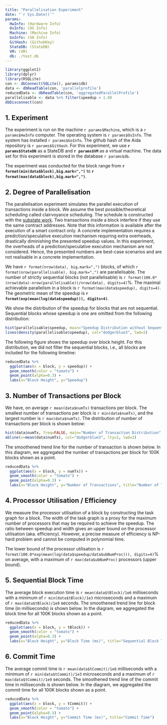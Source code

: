 ```yaml
---
title: "Parallelisation Experiment"
date: "`r Sys.Date()`"
params:
  HwInfo: (Hardware Info)
  OsInfo: (OS Info)
  Machine: (Machine Info)
  GoInfo: (GO Info)
  GitHash: (GithubKey)
  StateDB: (StateDB)
  VM: (VM)
  db: ./test.db
---
```


```r
library(ggplot2)
library(dplyr)
library(RSQLite)
con <- dbConnect(SQLite(), params$db)
data <- dbReadTable(con, 'parallelprofile')
reducedData <- dbReadTable(con, 'aggregatedParallelProfile')
parallelisable <- data %>% filter(speedup > 1.0)
dbDisconnect(con)
```

## 1. Experiment
The experiment is run on the machine `r params$Machine`, which is a `r params$HwInfo` computer.
The operating system is `r params$OsInfo`.
The system has installed `r params$GoInfo`.
The github hash of the Aida repository is `r params$GitHash`.
For this experiment, we use **`r params$StateDB`** as a StateDB and **`r params$VM`** as a virtual machine.
The data set for this experiment is stored in the database `r params$db`.

The experiment was conducted for the block range from **`r format(min(data$block),big.mark=",")`**  to **`r format(max(data$block),big.mark=",")`**.

## 2. Degree of Parallelisation

The parallelisation experiment simulates the parallel execution of transactions inside a block.
We assume the best possible/theoretical scheduling called clairvoyance scheduling.
The schedule is constructed with the [substate work](https://usenix.org/conference/atc21/presentation/kim-yeonsoo).
Two transactions inside a block interfere if they use the same contract addresses.
Note that this information is available after the execution of a smart contract only.
A concrete implementation requires a prediction/speculative execution mechanism requiring extra overheads, drastically diminishing the presented speedup values.
In this experiment, the overheads of a prediction/speculative execution mechanism are not considered.
Hence, the presented numbers are best-case scenarios and are not realisable in a concrete implementation.

We have `r format(nrow(data), big.mark=",")` blocks, of which `r format(nrow(parallelisable), big.mark=",")` are parallelisable.
The number of strictly sequential blocks (not parallelisable) is `r format(100.0*(nrow(data)-nrow(parallelisable))/nrow(data), digits=4)`%.
The maximal achievable parallelism in a block is `r format(max(data$speedup), digits=4)`.
The geometric mean of the speedup is **`r format(exp(mean(log(data$speedup))), digits=4)`**.

We show the distribution of the speedup for blocks that are not sequential.
Sequential blocks whose speedup is one are omitted from the following distribution:

```r
hist(parallelisable$speedup, main="Speedup Distribution without Sequential Blocks", breaks = quantile(parallelisable$speedup, 0:10 / 10), xlab="Speedup", col="lightblue1")
lines(density(parallelisable$speedup), col="dodgerblue3", lwd=2)
```

The following figure shows the speedup over block height.
For this distribution, we did not filter the sequential blocks, i.e., all blocks are included for the following timeline:

```r
reducedData %>%
  ggplot(aes(x = block, y = speedup)) +
  geom_smooth(color = "tomato") +
  geom_point(alpha=0.3) +
  labs(x="Block Height", y="Speedup")
```

## 3. Number of Transactions per Block

We have, on average `r mean(data$numTx)` transactions per block.
The smallest number of transactions per block is `r min(data$numTx)`, and the largest number is `r max(data$numTx)`.
The distribution of number of transactions per block is shown below:

```r
hist(data$numTx, freq=FALSE, main="Number of Transaction Distribution", xlab="Number of Transactions", col="lightblue1"); rug(data$numTx)
abline(v=mean(data$numTx), col="dodgerblue3", lty=2, lwd=2)
```

The smoothened trend line for the number of transaction is shown below. In this diagram, we aggregated the number
of transactions per block for 100K blocks shown as a point.

```r
reducedData %>%
  ggplot(aes(x = block, y = numTx)) +
  geom_smooth(color = "tomato") +
  geom_point(alpha=0.3) +
  labs(x="Block Height", y="Number of Transactions", title="Number of Transactions per Block")
```

## 4. Processor Utilisation / Efficiency

We measure the processor utilisation of a block by constructing the task graph for a block.
The width of the task graph is a proxy for the maximum number of processors that may be required to achieve the speedup.
The ratio between speedup and width gives an upper bound on the processor utilisation (aka. efficiency).
However, a precise measure of efficiency is NP-hard problem and cannot be computed in polynomial time.

The lower bound of the processor utilisation is `r format(100.0*exp(mean(log(data$speedup/data$ubNumProc))), digits=4)`% on average, with a maximum of `r max(data$ubNumProc)` processors (upper bound).

## 5. Sequential Block Time

The average block execution time is `r mean(data$tBlock)/1e6` milliseconds with a minimum of `r min(data$tBlock)/1e3` microseconds and a maximum of `r max(data$tBlock)/1e9` seconds.
The smoothened trend line for block time (in milliseconds) is shown below. In the diagram, we aggregated the block time for all 100K blocks shown as a point.

```r
reducedData %>%
  ggplot(aes(x = block, y = tBlock)) +
  geom_smooth(color = "tomato") +
  geom_point(alpha=0.3) +
  labs(x="Block Height", y="Block Time (ms)", title="Sequential Block Time")
```

## 6. Commit Time

The average commit time is `r mean(data$tCommit)/1e6` milliseconds with a minimum of `r min(data$tCommit)/1e3` microseconds and a maximum of `r max(data$tCommit)/1e9` seconds.
The smoothened trend line of the commit time in milliseconds is shown below. In the diagram, we aggregated the commit time for all 100K blocks shown as a point.

```r
reducedData %>%
  ggplot(aes(x = block, y = tCommit)) +
  geom_smooth(color = "tomato") +
  geom_point(alpha=0.3) +
  labs(x="Block Height", y="Commit Time (ms)", title="Commit Time")
```
